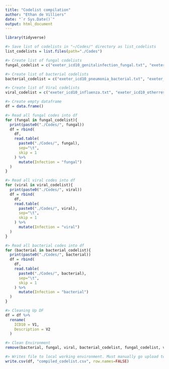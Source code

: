 ```yaml
---
title: "Codelist compilation"
author: "Ethan de Villiers"
date: "`r Sys.Date()`"
output: html_document
---
```


```r
library(tidyverse)
```

``` r
#> Save list of codelists in "~/Codes/" directory as list_codelists
list_codelists = list.files(path="./Codes")

#> Create list of fungal codelists
fungal_codelist = c("exeter_icd10_genitalinfection_fungal.txt", "exeter_icd10_skininfection_fungal.txt")

#> Create list of bacterial codelists
bacterial_codelist = c("exeter_icd10_pneumonia_bacterial.txt", "exeter_icd10_skininfection_bacterial.txt")

#> Create list of Viral codelists
viral_codelist = c("exeter_icd10_influenza.txt", "exeter_icd10_otherrespiratoryinfection_viral.txt")

#> Create empty dataframe
df = data.frame() 

#> Read all fungal codes into df
for (fungal in fungal_codelist){
  print(paste0("./Codes/", fungal))
  df = rbind(
    df,
    read.table(
      paste0("./Codes/", fungal), 
      sep="\t",
      skip = 1
    ) %>%
      mutate(Infection = "fungal")
  )
}

#> Read all viral codes into df
for (viral in viral_codelist){
  print(paste0("./Codes/", viral))
  df = rbind(
    df,
    read.table(
      paste0("./Codes/", viral), 
      sep="\t",
      skip = 1
    ) %>%
      mutate(Infection = "viral")
  )
}

#> Read all bacterial codes into df
for (bacterial in bacterial_codelist){
  print(paste0("./Codes/", bacterial))
  df = rbind(
    df,
    read.table(
      paste0("./Codes/", bacterial), 
      sep="\t",
      skip = 1
    ) %>%
      mutate(Infection = "bacterial")
  )
}

#> Cleaning Up DF
df = df %>%
  rename(
    ICD10 = V1,
    Description = V2
  )

#> Clean Environment
remove(bacterial, fungal, viral, bacterial_codelist, fungal_codelist, viral_codelist, list_codelists)
```

``` r
#> Writes file to local working environment. Must manually go upload to account in UKBB.
write.csv(df, "compiled_codelist.csv", row.names=FALSE)
```